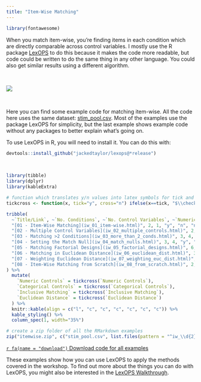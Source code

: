 ```yaml
---
title: "Item-Wise Matching"
---
```


```r
library(fontawesome)
```

When you match item-wise, you're finding items in each condition which are directly comparable across control variables. I mostly use the R package [LexOPS](https://github.com/jackedtaylor/lexops#readme) to do this because it makes the code more readable, but code could be written to do the same thing in any other language. You could also get similar results using a different algorithm.

<br>

![](img/item-wise.png)

<br>

Here you can find some example code for matching item-wise. All the code here uses the same dataset: [stim_pool.csv](dat/stim_pool.csv). Most of the examples use the package LexOPS for simplicity, but the last example shows example code without any packages to better explain what's going on.

To use LexOPS in R, you will need to install it. You can do this with:

```r
devtools::install_github("jackedtaylor/lexops@*release")
```

<br>

```r
library(tibble)
library(dplyr)
library(kableExtra)

# function which translates y/n values into latex symbols for tick and cross
tickcross <- function(x, tick="y", cross="n") ifelse(x==tick, "$\\checkmark$", ifelse(x==cross, "$\\mathbf{\\times}$", "?"))

tribble(
  ~`Title/Link`, ~`No. Conditions`, ~`No. Control Variables`, ~`Numeric Controls`, ~`Categorical Controls`, ~`Inclusive Matching`, ~`Euclidean Distance`,
  "[01 - Item-Wise Matching](iw_01_item-wise.html)", 2, 1, "y", "n", "n", "n",
  "[02 - Multiple Control Variables](iw_02_multiple_controls.html)", 2, 4, "y", "y", "n", "n",
  "[03 - Matching >2 Conditions](iw_03_more_than_2_conds.html)", 3, 4, "y", "y", "n", "n",
  "[04 - Setting the Match Null](iw_04_match_nulls.html)", 3, 4, "y", "y", "y", "n",
  "[05 - Matching Factorial Designs](iw_05_factorial_designs.html)", 6, 3, "y", "n", "y", "n",
  "[06 - Matching in Euclidean Distance](iw_06_euclidean_dist.html)", 3, 4, "y", "y", "y", "y",
  "[07 - Weighting Euclidean Distance](iw_07_weighting_euc_dist.html)", 3, 4, "y", "y", "y", "y",
  "[08 - Item-Wise Matching from Scratch](iw_08_from_scratch.html)", 2, 1, "y", "n", "n", "n"
) %>%
  mutate(
    `Numeric Controls` = tickcross(`Numeric Controls`),
    `Categorical Controls` = tickcross(`Categorical Controls`),
    `Inclusive Matching` = tickcross(`Inclusive Matching`),
    `Euclidean Distance` = tickcross(`Euclidean Distance`)
  ) %>%
  knitr::kable(align = c("l", "c", "c", "c", "c", "c", "c")) %>%
  kable_styling() %>%
  column_spec(1, width="35%")
```

```r
# create a zip folder of all the RMarkdown examples
zip("itemwise.zip", c("stim_pool.csv", list.files(pattern = "^iw_\\d{2}_.+\\.Rmd$")))
```

[`r fa(name = "download")` Download code for all examples](itemwise.zip)

These examples show how you can use LexOPS to apply the methods covered in the workshop. To find out more about the things you can do with LexOPS, you might also be interested in the [LexOPS Walkthrough](https://jackedtaylor.github.io/LexOPSdocs).
